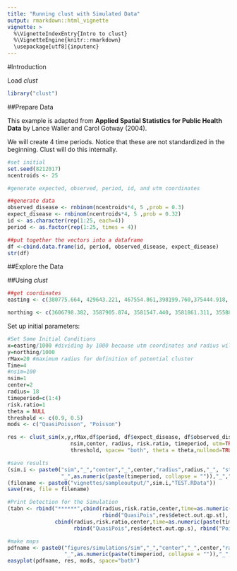 ---
title: "Running clust with Simulated Data"
output: rmarkdown::html_vignette
vignette: >
  %\VignetteIndexEntry{Intro to clust}
  %\VignetteEngine{knitr::rmarkdown}
  \usepackage[utf8]{inputenc}
---


#Introduction

Load *clust*

```{r, message=FALSE, warning=FALSE}
library("clust")
```




##Prepare Data

This example is adapted from **Applied Spatial Statistics for Public Health Data** by Lance Waller and Carol Gotway (2004).

We will create 4 time periods.
Notice that these are not standardized in the beginning. Clust will do this internally.

```{r}
#set initial
set.seed(8212017)
ncentroids <- 25

#generate expected, observed, period, id, and utm coordinates

##generate data
observed_disease <- rnbinom(ncentroids*4, 5 ,prob = 0.3)
expect_disease <- rnbinom(ncentroids*4, 5 ,prob = 0.32)
id <- as.character(rep(1:25, each=4))
period <- as.factor(rep(1:25, times = 4))

##put together the vectors into a dataframe
df <-cbind.data.frame(id, period, observed_disease, expect_disease)
str(df)
```




##Explore the Data


##Using *clust*


```{r}

##get coordinates
easting <- c(380775.664, 429643.221, 467554.861,398199.760,375444.918, 400212.232, 415835.404,454305.848, 446806.707,434104.476, 344402.500, 374321.622,493865.557, 412989.631, 325675.232,364082.121, 463548.477,383019.454, 366888.053, 454245.142, 321340.050, 408546.111, 334630.866, 440181.095,388725.451)

northing <- c(3606798.382, 3587905.874, 3581547.440, 3581861.311, 3558825.264, 3549337.656, 3560344.423, 3544080.578, 3524848.421, 3505692.396, 3524049.993, 3513589.072, 3539584.049, 3497227.698, 3487194.532, 3494227.776, 3486352.845, 3473351.819, 3438399.181, 3456655.732, 3464443.158, 3453357.994, 3423796.886, 3425482.335, 3424758.917)
```


Set up initial parameters:

```{r}
#Set Some Initial Conditions
x=easting/1000 #dividing by 1000 because utm coordinates and radius will be based on km
y=northing/1000
rMax=20 #maximum radius for definition of potential cluster
Time=4
#nsim=100
nsim=1
center=2
radius= 18
timeperiod=c(1:4)
risk.ratio=1
theta = NULL
threshold <- c(0.9, 0.5)
mods <- c("QuasiPoisson", "Poisson")

```


```{r}

res <- clust_sim(x,y,rMax,df$period, df$expect_disease, df$observed_disease, Time,
                    nsim,center, radius, risk.ratio, timeperiod, utm=TRUE, byrow=TRUE, 
                    threshold, space= "both", theta = theta,nullmod=TRUE)

#save results
(sim.i <- paste0("sim","_","center","_",center,"radius",radius,"_", "start",
                 "_",as.numeric(paste(timeperiod, collapse = "")),"_","rr","_",gsub("[.]","",risk.ratio)))
(filename <- paste0("vignettes/sampleoutput/",sim.i,"TEST.RData"))
save(res, file = filename)

#Print Detection for the Simulation
(tabn <- rbind("******",cbind(radius,risk.ratio,center,time=as.numeric(paste(timeperiod, collapse = "")), mod = "ST",
                              rbind("QuasiPois",res$detect.out.qp.st), rbind("Pois",res$detect.out.p.st)), 
               cbind(radius,risk.ratio,center,time=as.numeric(paste(timeperiod, collapse = "")), mod = "Space",
                     rbind("QuasiPois",res$detect.out.qp.s), rbind("Pois",res$detect.out.p.s))))
```




```{r}
#make maps
pdfname <- paste0("figures/simulations/sim","_","center","_",center,"radius",radius,"_", "start",
                  "_",as.numeric(paste(timeperiod, collapse = "")),"_","rr","_",gsub("[.]","",risk.ratio),"TESTEST.pdf")
easyplot(pdfname, res, mods, space="both")

```


